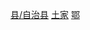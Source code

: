 [[Category:宜昌区县市|县/自治县]]
[[Category:湖北省民族自治县|土家]]
[[Category:中国土家族自治县|鄂]]

{{catmore|长阳土家族自治县|湖北省长阳土家族自治县}}